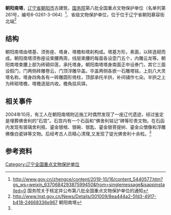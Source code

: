 {{文物保护单位
| 级别 = 全国
| 名称 = 朝阳南塔
| 图片 = Southern Chaoyang Pagoda 03 2015-09.JPG
| 所在 = [[辽宁省|辽宁省]][[朝阳市|朝阳市]][[双塔区|双塔区]]
| 分类 = 古建筑
| 时代 = 辽
| 编号 = 8-0261-3-064
| 登录 = 2019年10月16日
}}
'''朝阳南塔'''，[[辽宁省|辽宁省]][[朝阳市|朝阳市]]古建筑，[[中华人民共和国国务院|国务院]]第八批全国重点文物保护单位（名单列第261号，编号8-0261-3-064）<ref>http://www.gov.cn/zhengce/content/2019-10/16/content_5440577.htm?gs_ws=weixin_637068429387599450&from=singlemessage&isappinstalled=0 国务院关于核定并公布第八批全国重点文物保护单位的通知</ref>、省级文物保护单位，位于位于辽宁省朝阳慕容街北端<ref name="#1">http://www.lnst.gov.cn/News/Details/001009/8ea444a2-5fd3-4917-b418-24668336e967 {{Wayback|url=http://www.lnst.gov.cn/News/Details/001009/8ea444a2-5fd3-4917-b418-24668336e967 |date=20201020200442 }} 朝阳南塔</ref>

== 结构 ==
朝阳南塔由塔基、须弥座、塔身、塔檐和塔刹构成。塔基方形，素面，以砖迭砌而成。朝阳南塔须弥座设束腰两周，线层束腰的每面各设壶门五个，内雕云龙等。朝阳南塔束腰上部为砖碉仰莲，承托塔身。朝阳南塔塔身南面正中设券门，其它三面设假门，门两侧砖雕卷云，门顶浮雕华盖。华盖两侧各嵌一石雕塔铭，上刻八大灵塔名称。塔身四角各有一砖雕圆形倚柱，顶部承托半拱，补间铺作七朵。半拱之上为砖砌塔檐，塔檐逐层内收。檐角挂风铎。

== 相关事件 ==
2004年10月，有工人在朝阳南塔附近施工时偶然发现了一座辽代遗迹，经过鉴定是埋葬佛舍利的“石宫”。石宫内有一个石函和“佛舍利铭记”碑等珍贵文物。在石函内发现有玻璃舍利瓶、鎏金银棺、银碗、银匙、鎏金银菩提树、鎏金众僧像和浮雕佛像白瓷钵等文物。后经考古人员精心清理,又发现了锭光佛舍利十余粒。<ref name="#1"/>

== 参考资料 ==
{{Reflist}}

{{辽宁全国重点文物保护单位}}

[[Category:辽宁全国重点文物保护单位|Category:辽宁全国重点文物保护单位]]